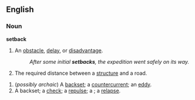 ==English==

===Noun===

'''setback'''

#An [[obstacle]], [[delay]], or [[disadvantage]].
#:''After some initial '''setbacks''', the expedition went safely on its way.''
#The required distance between a [[structure]] and a road.
<!--The following were probably from Webster's 1913 and really need cleaning up-->
#(''possibly archaic'') A [[backset]]; a [[countercurrent]]; an [[eddy]].
#A backset; a [[check]]; a [[repulse]]; a ; a [[relapse]].